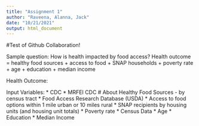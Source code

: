```yaml
---
title: "Assignment 1"
author: "Raveena, Alanna, Jack"
date: "10/21/2021"
output: html_document
---
```


#Test of Github Collaboration!

Sample question: How is health impacted by food access? 
Health outcome = healthy food sources + access to food + SNAP households + poverty rate + age + education + median income

Health Outcome:

Input Variables: 
* CDC
    * MRFEI CDC # About Healthy Food Sources - by census tract
* Food Access Research Database (USDA)
    * Access to food options within 1 mile urban or 10 miles rural
    * SNAP recipients by housing units (and housing unit totals)
    * Poverty rate
* Census Data
    * Age
    * Education
    * Median Income
